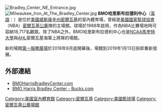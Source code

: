 {{expand|time=2015-07-05T10:05:37+00:00}}
{{unreferenced|time=2015-07-05T10:05:37+00:00}}
{{noteTA|G1=NBA}}
[[File:Bradley_Center_NE_Entrance.jpg|thumb]]
[[File:Milwaukee_Iron_At_The_Bradley_Center.jpg|thumb]]
'''BMO哈里斯布拉德利中心'''（[[英語|英語]]：'''{{lang|en|BMO Harris Bradley Center}}'''）是位於[[美國|美國]][[威斯康辛州|威斯康辛州]][[密爾瓦基|密爾瓦基]]的室內體育場，曾經是[[美國國家籃球協會|美國國家籃球協會]]（NBA）[[密爾瓦基公鹿|密爾瓦基公鹿]]隊的主場館。球場於1988年啟用，作為NBA比賽場地時可容納18,717名觀眾。除了NBA之外，BMO哈里斯布拉德利中心也是[[NCAA|NCAA]][[馬奎特大學|馬奎特大學]]與[[AHL|AHL]]密爾瓦基海軍上將隊的場館。

新的場館[[第一服務廣場|第一服務廣場]]於2018年8月底開幕後，場館到2019年1月13日拆卸重新發展。

==外部連結==
{{Commons category|BMO Harris Bradley Center}}
*[https://web.archive.org/web/20120916064938/http://www.bmoharrisbradleycenter.com/ BMOHarrisBradleyCenter.com]
*[http://www.nba.com/bucks/features/TeamFacilities.html#bradleycenter BMO Harris Bradley Center - Bucks.com]{{Wayback|url=http://www.nba.com/bucks/features/TeamFacilities.html#bradleycenter |date=20140402045640 }}

[[Category:美國室內體育館|Category:美國室內體育館]]
[[Category:密爾瓦基|Category:密爾瓦基]]
[[Category:美國籃球場|Category:美國籃球場]]
[[Category:密爾瓦基公鹿場館|Category:密爾瓦基公鹿場館]]